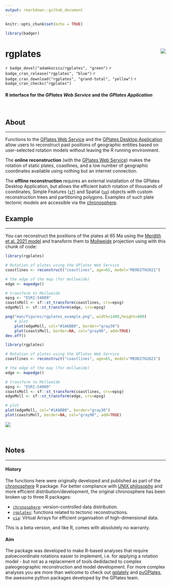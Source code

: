 ```yaml
---
output: rmarkdown::github_document
---
```


```r
knitr::opts_chunk$set(echo = TRUE)

library(badger)
```

# rgplates <img src="man/figures/logo.png" align="right" />

`r badge_devel("adamkocsis/rgplates", "green")`
`r badge_cran_release("rgplates", "blue")`
`r badge_cran_download("rgplates", "grand-total", "yellow")`
`r badge_cran_checks("rgplates")`

#### R interface for the *GPlates Web Service* and the *GPlates Application*
<br>

## About
* * *

Functions to the [GPlates Web Service](https://gws.gplates.org/) and the [GPlates Desktop Application](https://www.gplates.org/) allow users to reconstruct past positions of geographic entities based on user-selected rotation models without leaving the R running environment. 

The **online reconstruction** (with the [GPlates Web Service](https://gws.gplates.org/)) makes the rotation of static plates, coastlines, and a low number of geographic coordinates available using nothing but an internet connection. 

The **offline reconstruction** requires an external installation of the GPlates Desktop Application, but allows the efficient batch rotation of thousands of coordinates, Simple Features ([`sf`](https://cran.r-project.org/package=sf)) and Spatial ([`sp`](https://cran.r-project.org/package=sp)) objects with custom reconstruction trees and partitioning polygons. Examples of such plate tectonic models are accessible via the [chronosphere](http://www.chronosphere.info/). 


## Example
* * *

You can reconstruct the positions of the plates at 65 Ma using the [Merdith et al. 2021 model](https://www.sciencedirect.com/science/article/pii/S0012825220305237) and transform them to [Mollweide](https://epsg.io/54009) projection using with this chunk of code: 

```r
library(rgplates)

# Rotation of plates using the GPlates Web Service
coastlines <- reconstruct("coastlines", age=65, model="MERDITH2021")

# the edge of the map (for mollweide)
edge <- mapedge()

# transform to Mollweide
epsg <- "ESRI:54009"
coastsMoll <- sf::st_transform(coastlines, crs=epsg)
edgeMoll <- sf::st_transform(edge, crs=epsg)

png("man/figures/rgplates_example.png", width=1400,height=800)
	# plot
	plot(edgeMoll, col="#1A6BB0", border="gray30")
	plot(coastsMoll, border=NA, col="gray90", add=TRUE)
dev.off()

```


```r
library(rgplates)

# Rotation of plates using the GPlates Web Service
coastlines <- reconstruct("coastlines", age=65, model="MERDITH2021")

# the edge of the map (for mollweide)
edge <- mapedge()

# transform to Mollweide
epsg <- "ESRI:54009"
coastsMoll <- sf::st_transform(coastlines, crs=epsg)
edgeMoll <- sf::st_transform(edge, crs=epsg)

# plot
plot(edgeMoll, col="#1A6BB0", border="gray30")
plot(coastsMoll, border=NA, col="gray90", add=TRUE)
```


![](man/figures/rgplates_example.png)


<br>

## Notes 
* * *

#### History

The functions here were originally developed and published as part of the [chronosphere](https://chronosphere.info/r_client/) R package. For better compliance with [UNIX philosophy](https://en.wikipedia.org/wiki/Unix_philosophy) and more efficient distribution/development, the original chronosphere has been broken up to three R packages:

- [`chronosphere`](https://chronosphere.info/r_client/): version-controlled data distribution.
- [`rgplates`](https://adamkocsis.github.io/rgplates/): functions related to tectonic reconstructions.
- [`via`](https://adamkocsis.github.io/via/): Virtual Arrays for efficient organisation of high-dimensional data.

This is a beta version, and like R, comes with absolutely no warranty.

#### Aim

The package was developed to make R-based analyses that require paloecoordinate rotations easier to implement, i.e. for applying a rotation model - but not as a replacement of tools dedidacted to complex paleogeographic reconstruction and model development. For more complex analyses you are more than welcome to check out [gplately](https://gplates.github.io/gplately/) and [pyGPlates](https://www.gplates.org/docs/pygplates/), the awesome python packages developed by the GPlates team.



